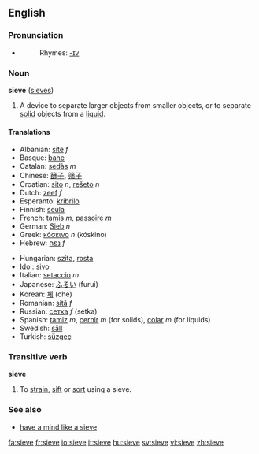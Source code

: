 ==English==
===Pronunciation===
*{{audio|en-us-sieve.ogg|Audio (US)}}
*:Rhymes: [[Rhymes:English:-ɪv|-ɪv]]

===Noun===
'''sieve''' ([[sieves]])

# A device to separate larger objects from smaller objects, or to separate [[solid]] objects from a [[liquid]].

====Translations====
{{top}}
*Albanian: [[sitë]] ''f''
*Basque: [[bahe]]
*Catalan: [[sedàs]] ''m''
*Chinese: [[篩子]], [[筛子]]
*Croatian: [[sito]] ''n'', [[rešeto]] ''n''
*Dutch: [[zeef]] ''f''
*Esperanto: [[kribrilo]]
*Finnish: [[seula]]
*French: [[tamis]] ''m'', [[passoire]] ''m''
*German: [[Sieb]] ''n''
*Greek: [[κόσκινο]] ''n'' (k&oacute;skino)
*Hebrew: [[נפה]] ''f''
{{mid}}
*Hungarian: [[szita]], [[rosta]]
*[[Ido]] : [[sivo]]
*Italian: [[setaccio]] ''m''
*Japanese: [[ふるい]] (furui)
*Korean: [[체]] (che)
*Romanian: [[sită]] ''f''
*Russian: [[сетка]] ''f'' (setka)
*Spanish: [[tamiz]] ''m'', [[cernir]] ''m'' (for solids), [[colar]] ''m'' (for liquids)
*Swedish: [[såll]]
*Turkish: [[süzgeç]]
{{bottom}}

===Transitive verb===
'''sieve'''
#To [[strain]], [[sift]] or [[sort]] using a sieve.

===See also===
*[[have a mind like a sieve]]

[[fa:sieve]]
[[fr:sieve]]
[[io:sieve]]
[[it:sieve]]
[[hu:sieve]]
[[sv:sieve]]
[[vi:sieve]]
[[zh:sieve]]